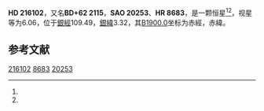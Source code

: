 {{Starbox begin
| name = HD 216102
}}
{{Starbox observe
| epoch = [[J2000.0|J2000.0]]
| constell = {{星座名待查}}<ref name=SIMBAD>{{cite web
 | url=http://simbad.u-strasbg.fr/simbad/sim-id?Ident=HR+8683
 | title =Pulsating variable Star
 | publisher=Centre de Données astronomiques de Strasbourg
 | work=SIMBAD
 | accessdate=2012-07-13}}</ref><ref name=DATA>{{cite web
 | url=http://vizier.u-strasbg.fr/viz-bin/VizieR-5?-out.add=.&-source=5050&-corr=PK=HR&-out.max=9999&HR=8683
 | title=VizieR Detailed Page
 | accessdate=2012-07-13
 | archive-date=2016-03-04
 | archive-url=https://web.archive.org/web/20160304211713/http://vizier.u-strasbg.fr/viz-bin/VizieR-5?-out.add=.&-source=5050&-corr=PK=HR&-out.max=9999&HR=8683
 | dead-url=no
 }}</ref>
| 星官 = 
| ra = {{RA|22|48|44.2}}<ref name=SIMBAD /><ref name=DATA />
| dec = {{DEC|+62|56|18}}<ref name=SIMBAD /><ref name=DATA />
| appmag_v = 6.06<ref name=SIMBAD /><ref name=DATA />
}}
{{Starbox character
| class = K0<ref name=SIMBAD /><ref name=DATA />
| b-v = 1.2<ref name=SIMBAD /><ref name=DATA />
| u-b = <ref name=SIMBAD /><ref name=DATA />
| r-i = <ref name=SIMBAD /><ref name=DATA />
| variable = 
}}
{{Starbox astrometry
| radial_v = 
| prop_mo_ra = -27
| parallax = 
| p_error = 
}}
{{Starbox catalog
| names =BD+62 2115，[[SAO星表|SAO]] 20253，[[HD星表|HD]] 216102，[[HR星表|HR]] 8683}}
{{Starbox reference |Simbad=HR+8683}}
{{Starbox end}}

'''HD 216102'''，又名'''BD+62 2115'''，'''SAO 20253'''、'''HR 8683'''，是一颗恒星<ref name=SIMBAD /><ref name=DATA />，视星等为6.06，位于[[銀道座標系|銀經]]109.49，[[銀道座標系|銀緯]]3.32，其[[B1900.0|B1900.0]]坐标为赤經{{RA|22|44|57.8}}，赤緯{{DEC|+62|3.32|40}}。

== 参考文献 ==
{{reflist}}

{{star-stub}}

[[Category:HD和HDE天體|216102]]
[[Category:HR天體|8683]]
[[Category:SAO天體|20253]]